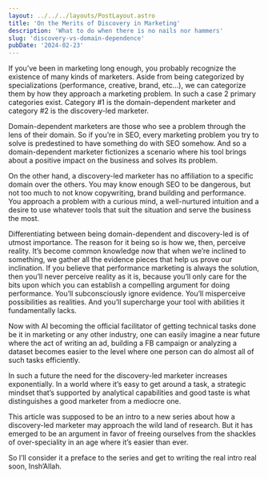 ```yaml
---
layout: ../../../layouts/PostLayout.astro
title: 'On the Merits of Discovery in Marketing'
description: 'What to do when there is no nails nor hammers'
slug: 'discovery-vs-domain-dependence'
pubDate: '2024-02-23'
---
```


If you’ve been in marketing long enough, you probably recognize the existence of many kinds of marketers. Aside from being categorized by specializations (performance, creative, brand, etc…), we can categorize them by how they approach a marketing problem. In such a case 2 primary categories exist. Category #1 is the domain-dependent marketer and category #2 is the discovery-led marketer.

Domain-dependent marketers are those who see a problem through the lens of their domain. So if you’re in SEO, every marketing problem you try to solve is predestined to have something do with SEO somehow. And so a domain-dependent marketer fictionizes a scenario where his tool brings about a positive impact on the business and solves its problem.

On the other hand, a discovery-led marketer has no affiliation to a specific domain over the others. You may know enough SEO to be dangerous, but not too much to not know copywriting, brand building and performance. You approach a problem with a curious mind, a well-nurtured intuition and a desire to use whatever tools that suit the situation and serve the business the most.

Differentiating between being domain-dependent and discovery-led is of utmost importance. The reason for it being so is how we, then, perceive reality. It’s become common knowledge now that when we’re inclined to something, we gather all the evidence pieces that help us prove our inclination. If you believe that performance marketing is always the solution, then you’ll never perceive reality as it is, because you’ll only care for the bits upon which you can establish a compelling argument for doing performance. You’ll subconsciously ignore evidence. You’ll misperceive possibilities as realities. And you’ll supercharge your tool with abilities it fundamentally lacks.

Now with AI becoming the official facilitator of getting technical tasks done be it in marketing or any other industry, one can easily imagine a near future where the act of writing an ad, building a FB campaign or analyzing a dataset becomes easier to the level where one person can do almost all of such tasks efficiently.

In such a future the need for the discovery-led marketer increases exponentially. In a world where it’s easy to get around a task, a strategic mindset that’s supported by analytical capabilities and good taste is what distinguishes a good marketer from a mediocre one.

This article was supposed to be an intro to a new series about how a discovery-led marketer may approach the wild land of research. But it has emerged to be an argument in favor of freeing ourselves from the shackles of over-speciality in an age where it’s easier than ever.

So I’ll consider it a preface to the series and get to writing the real intro real soon, Insh’Allah.
